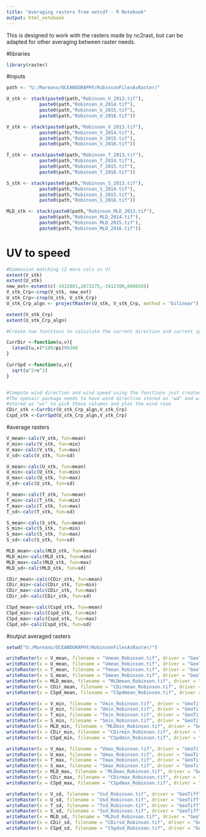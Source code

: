 ```yaml
---
title: "Averaging rasters from netcdf - R Notebook"
output: html_notebook
---
```



This is designed to work with the rasters made by nc2rast, but can be adapted for other averaging between raster needs.

#libraries
```r
library(raster)
```


#inputs

```r
path <- "U:/Mareano/OCEANOGRAPHY/RobinsonFilesAsRaster/"

U_stk <- stack(paste0(path,"Robinson_U_2013.tif"),
            paste0(path,"Robinson_U_2014.tif"),
            paste0(path,"Robinson_U_2015.tif"),
            paste0(path,"Robinson_U_2016.tif"))

V_stk <- stack(paste0(path,"Robinson_V_2013.tif"),
            paste0(path,"Robinson_V_2014.tif"),
            paste0(path,"Robinson_V_2015.tif"),
            paste0(path,"Robinson_V_2016.tif"))

T_stk <- stack(paste0(path,"Robinson_T_2013.tif"),
            paste0(path,"Robinson_T_2014.tif"),
            paste0(path,"Robinson_T_2015.tif"),
            paste0(path,"Robinson_T_2016.tif"))

S_stk <- stack(paste0(path,"Robinson_S_2013.tif"),
            paste0(path,"Robinson_S_2014.tif"),
            paste0(path,"Robinson_S_2015.tif"),
            paste0(path,"Robinson_S_2016.tif"))

MLD_stk <- stack(paste0(path,"Robinson_MLD_2013.tif"),
            paste0(path,"Robinson_MLD_2014.tif"),
            paste0(path,"Robinson_MLD_2015.tif"),
            paste0(path,"Robinson_MLD_2016.tif"))
```



# UV to speed
```r
#Dimension matching (2 more cols in V)
extent(V_stk)
extent(U_stk)
new_ext<-extent(c(-3412861,2873275,-3412308,660658))
V_stk_Crp<-crop(V_stk, new_ext)
U_stk_Crp<-crop(U_stk, V_stk_Crp)
U_stk_Crp_algn <- projectRaster(U_stk, V_stk_Crp, method = "bilinear") 3

extent(V_stk_Crp)
extent(U_stk_Crp_algn)

#Create two functions to calculate the current direction and current speed from u,v. 

CurrDir <-function(u,v){
  (atan2(u,v)*180/pi)%%360 
}

CurrSpd <-function(u,v){
  sqrt(u^2+v^2)
}


#Compute wind direction and wind speed using the functions just created
#The openair package needs to have wind direction stored as "wd" and wind speed
#stored as "ws" to pick those columns and plot the wind rose
CDir_stk <-CurrDir(U_stk_Crp_algn,V_stk_Crp)
Cspd_stk <-CurrSpd(U_stk_Crp_algn,V_stk_Crp)
```


#average rasters
```r
V_mean<-calc(V_stk, fun=mean)
V_min<-calc(V_stk, fun=min)
V_max<-calc(V_stk, fun=max)
V_sd<-calc(V_stk, fun=sd)

U_mean<-calc(U_stk, fun=mean)
U_min<-calc(U_stk, fun=min)
U_max<-calc(U_stk, fun=max)
U_sd<-calc(U_stk, fun=sd)

T_mean<-calc(T_stk, fun=mean)
T_min<-calc(T_stk, fun=min)
T_max<-calc(T_stk, fun=max)
T_sd<-calc(T_stk, fun=sd)

S_mean<-calc(S_stk, fun=mean)
S_min<-calc(S_stk, fun=min)
S_max<-calc(S_stk, fun=max)
S_sd<-calc(S_stk, fun=sd)

MLD_mean<-calc(MLD_stk, fun=mean)
MLD_min<-calc(MLD_stk, fun=min)
MLD_max<-calc(MLD_stk, fun=max)
MLD_sd<-calc(MLD_stk, fun=sd)

CDir_mean<-calc(CDir_stk, fun=mean)
CDir_min<-calc(CDir_stk, fun=min)
CDir_max<-calc(CDir_stk, fun=max)
CDir_sd<-calc(CDir_stk, fun=sd)

CSpd_mean<-calc(Cspd_stk, fun=mean)
CSpd_min<-calc(Cspd_stk, fun=min)
CSpd_max<-calc(Cspd_stk, fun=max)
CSpd_sd<-calc(Cspd_stk, fun=sd)
```


#output averaged rasters

```r
setwd("U:/Mareano/OCEANOGRAPHY/RobinsonFilesAsRaster/")

writeRaster(x = V_mean, filename = "Vmean_Robinson.tif", driver = "GeoTiff")
writeRaster(x = U_mean, filename = "Umean_Robinson.tif", driver = "GeoTiff")
writeRaster(x = T_mean, filename = "Tmean_Robinson.tif", driver = "GeoTiff")
writeRaster(x = S_mean, filename = "Smean_Robinson.tif", driver = "GeoTiff")
writeRaster(x = MLD_mean, filename = "MLDmean_Robinson.tif", driver = "GeoTiff")
writeRaster(x = CDir_mean, filename = "CDirmean_Robinson.tif", driver = "GeoTiff")
writeRaster(x = CSpd_mean, filename = "CSpdmean_Robinson.tif", driver = "GeoTiff")

writeRaster(x = V_min, filename = "Vmin_Robinson.tif", driver = "GeoTiff")
writeRaster(x = U_min, filename = "Umin_Robinson.tif", driver = "GeoTiff")
writeRaster(x = T_min, filename = "Tmin_Robinson.tif", driver = "GeoTiff")
writeRaster(x = S_min, filename = "Smin_Robinson.tif", driver = "GeoTiff")
writeRaster(x = MLD_min, filename = "MLDmin_Robinson.tif", driver = "GeoTiff")
writeRaster(x = CDir_min, filename = "CDirmin_Robinson.tif", driver = "GeoTiff")
writeRaster(x = CSpd_min, filename = "CSpdmin_Robinson.tif", driver = "GeoTiff")

writeRaster(x = V_max, filename = "Vmax_Robinson.tif", driver = "GeoTiff")
writeRaster(x = U_max, filename = "Umax_Robinson.tif", driver = "GeoTiff")
writeRaster(x = T_max, filename = "Tmax_Robinson.tif", driver = "GeoTiff")
writeRaster(x = S_max, filename = "Smax_Robinson.tif", driver = "GeoTiff")
writeRaster(x = MLD_max, filename = "MLDmax_Robinson.tif", driver = "GeoTiff")
writeRaster(x = CDir_max, filename = "CDirmax_Robinson.tif", driver = "GeoTiff")
writeRaster(x = CSpd_max, filename = "CSpdmax_Robinson.tif", driver = "GeoTiff")

writeRaster(x = V_sd, filename = "Vsd_Robinson.tif", driver = "GeoTiff")
writeRaster(x = U_sd, filename = "Usd_Robinson.tif", driver = "GeoTiff")
writeRaster(x = T_sd, filename = "Tsd_Robinson.tif", driver = "GeoTiff")
writeRaster(x = S_sd, filename = "Ssd_Robinson.tif", driver = "GeoTiff")
writeRaster(x = MLD_sd, filename = "MLDsd_Robinson.tif", driver = "GeoTiff")
writeRaster(x = CDir_sd, filename = "CDirsd_Robinson.tif", driver = "GeoTiff")
writeRaster(x = CSpd_sd, filename = "CSpdsd_Robinson.tif", driver = "GeoTiff")



```






